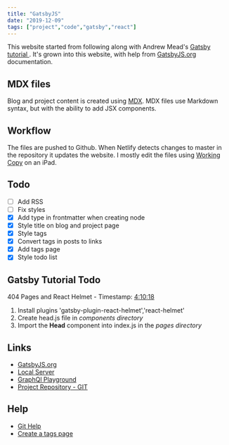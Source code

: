 ```yaml
---
title: "GatsbyJS"
date: "2019-12-09"
tags: ["project","code","gatsby","react"]
---
```


This website started from following along with Andrew Mead's [Gatsby tutorial ](https://youtu.be/8t0vNu2fCCM?t=9200). It's grown into this website, with help from [GatsbyJS.org](https://www.gatsbyjs.org/) documentation.

## MDX files
Blog and project content is created using [MDX](https://mdxjs.com). MDX files use Markdown syntax, but with the ability to add JSX components. 

## Workflow
The files are pushed to Github. When Netlify detects changes to master in the repository it updates the website. I mostly edit the files using [Working Copy](https://workingcopyapp.com) on an iPad.

## Todo

- [ ] Add RSS
- [ ] Fix styles
- [x] Add type in frontmatter when creating node
- [x] Style title on blog and project page
- [x] Style tags
- [x] Convert tags in posts to links
- [x] Add tags page
- [x] Style todo list

## Gatsby Tutorial Todo

404 Pages and React Helmet - Timestamp: [4:10:18](https://www.youtube.com/watch?v=8t0vNu2fCCM&feature=youtu.be&t=15020)

1. Install plugins 'gatsby-plugin-react-helmet','react-helmet'
2. Create head.js file in *components directory*
3. Import the **Head** component into index.js in the *pages directory*

## Links

- [GatsbyJS.org](https://www.gatsbyjs.org/)
- [Local Server](http://localhost:8000/)
- [GraphQl Playground](http://localhost:8000/___graphql)
- [Project Repository - GIT](https://github.com/MartinDK/gatsby-website)

## Help
- [Git Help](https://www.atlassian.com/git/tutorials/learn-git-with-bitbucket-cloud)
- [Create a tags page](https://www.gatsbyjs.org/blog/2019-11-21-how-to-convert-an-existing-gatsby-blog-to-use-mdx/#reach-skip-nav)